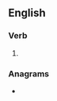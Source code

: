 ==English==

===Verb===
{{head|en|verb form}}

# {{en-past of|rezone}}

===Anagrams===
* {{anagrams|en|red zone}}